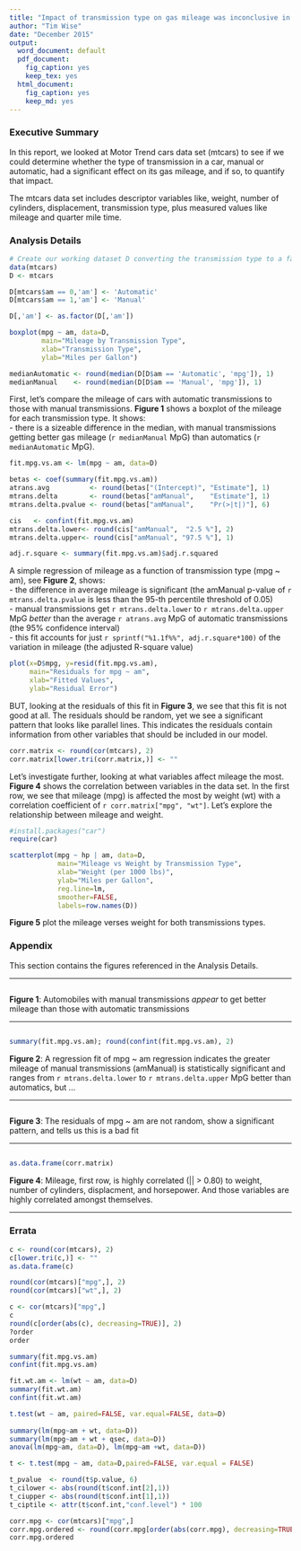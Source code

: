 ```yaml
---
title: "Impact of transmission type on gas mileage was inconclusive in the Motor Trend data set"
author: "Tim Wise"
date: "December 2015"
output:
  word_document: default
  pdf_document:
    fig_caption: yes
    keep_tex: yes
  html_document:
    fig_caption: yes
    keep_md: yes
---
```


### Executive Summary

In this report, we looked at Motor Trend cars data set (mtcars) to see if we could determine 
whether the type of transmission in a car, manual or automatic, had a significant effect on 
its gas mileage, and if so, to quantify that impact.

The mtcars data set includes descriptor variables like, weight, number of cylinders, displacement, transmission type, plus measured values like mileage and quarter mile time.   

### Analysis Details

```r
# Create our working dataset D converting the transmission type to a factor with string values
data(mtcars)
D <- mtcars

D[mtcars$am == 0,'am'] <- 'Automatic'
D[mtcars$am == 1,'am'] <- 'Manual'

D[,'am'] <- as.factor(D[,'am'])
```


```r
boxplot(mpg ~ am, data=D, 
        main="Mileage by Transmission Type",
        xlab="Transmission Type",
        ylab="Miles per Gallon")
```
```r
medianAutomatic <- round(median(D[D$am == 'Automatic', 'mpg']), 1)
medianManual    <- round(median(D[D$am == 'Manual', 'mpg']), 1)
```

First, let's compare the mileage of cars with automatic transmissions to those with manual transmissions.
**Figure 1** shows a boxplot of the mileage for each transmission type. It shows:  
- there is a sizeable difference in the median, with manual transmissions getting better gas mileage
(`r medianManual` MpG) than automatics (`r medianAutomatic` MpG).

```r
fit.mpg.vs.am <- lm(mpg ~ am, data=D)
```

```r
betas <- coef(summary(fit.mpg.vs.am))
atrans.avg          <- round(betas["(Intercept)", "Estimate"], 1)
mtrans.delta        <- round(betas["amManual",    "Estimate"], 1)
mtrans.delta.pvalue <- round(betas["amManual",    "Pr(>|t|)"], 6)

cis   <- confint(fit.mpg.vs.am)
mtrans.delta.lower<- round(cis["amManual",  "2.5 %"], 2)
mtrans.delta.upper<- round(cis["amManual", "97.5 %"], 1)

adj.r.square <- summary(fit.mpg.vs.am)$adj.r.squared
```

A simple regression of mileage as a function of transmission type (mpg ~ am), see **Figure 2**, shows:  
- the difference in average mileage is significant 
(the amManual p-value of `r mtrans.delta.pvalue` is less than the 95-th percentile
threshold of 0.05)   
- manual transmissions get `r mtrans.delta.lower` to `r mtrans.delta.upper`
MpG *better* than the average `r atrans.avg` MpG of automatic transmissions
(the 95% confidence interval)   
- this fit accounts for just `r sprintf("%1.1f%%", adj.r.square*100)` of the variation in mileage 
(the adjusted R-square value)

```r
plot(x=D$mpg, y=resid(fit.mpg.vs.am), 
     main="Residuals for mpg ~ am", 
     xlab="Fitted Values",
     ylab="Residual Error")
```

BUT, looking at the residuals of this fit in **Figure 3**, we see that this fit is not good at all. 
The residuals should be random, yet we see a significant pattern that looks like parallel lines.
This indicates the residuals contain information from other variables that should be included in 
our model. 

```r
corr.matrix <- round(cor(mtcars), 2)
corr.matrix[lower.tri(corr.matrix,)] <- ""
```

Let's investigate further, looking at what variables affect mileage the most. 
**Figure 4** shows the correlation between variables in the data set. 
In the first row, we see that mileage (mpg) is affected the most by weight (wt) with a correlation coefficient of `r corr.matrix["mpg", "wt"]`. Let's explore the relationship between mileage and weight.


```r
#install.packages("car")
require(car) 

scatterplot(mpg ~ hp | am, data=D,
            main="Mileage vs Weight by Transmission Type", 
            xlab="Weight (per 1000 lbs)",
            ylab="Miles per Gallon", 
            reg.line=lm,
            smoother=FALSE,
            labels=row.names(D))
```

**Figure 5** plot the mileage verses weight for both transmissions types.


### Appendix  

This section contains the figures referenced in the Analysis Details.  

---

```r
```  

**Figure 1**: Automobiles with manual transmissions *appear* to get better mileage than those with automatic transmissions  

---

```r
```  
```r
summary(fit.mpg.vs.am); round(confint(fit.mpg.vs.am), 2)
```  

**Figure 2**: A regression fit of mpg ~ am regression indicates the greater mileage of manual transmissions 
(amManual) is statistically significant and 
ranges from `r mtrans.delta.lower` to `r mtrans.delta.upper` MpG better than automatics, but ...

---

```r
```  

**Figure 3**: The residuals of mpg ~ am are not random, show a significant pattern, and 
tells us this is a bad fit

---

```r
```
```r
as.data.frame(corr.matrix)
```

**Figure 4**: Mileage, first row, is highly correlated (|| > 0.80) to weight, number of cylinders, 
displacment, and horsepower. And those variables are highly correlated amongst themselves.

---

### Errata

```r
c <- round(cor(mtcars), 2)
c[lower.tri(c,)] <- ""
as.data.frame(c)

round(cor(mtcars)["mpg",], 2)
round(cor(mtcars)["wt",], 2)

c <- cor(mtcars)["mpg",]
c
round(c[order(abs(c), decreasing=TRUE)], 2)
?order
order
```

```r
summary(fit.mpg.vs.am)
confint(fit.mpg.vs.am)

fit.wt.am <- lm(wt ~ am, data=D)
summary(fit.wt.am)
confint(fit.wt.am)

t.test(wt ~ am, paired=FALSE, var.equal=FALSE, data=D)
       
summary(lm(mpg~am + wt, data=D))
summary(lm(mpg~am + wt + qsec, data=D))
anova(lm(mpg~am, data=D), lm(mpg~am +wt, data=D))
```

```r
t <- t.test(mpg ~ am, data=D,paired=FALSE, var.equal = FALSE)

t_pvalue  <- round(t$p.value, 6)
t_cilower <- abs(round(t$conf.int[2],1))
t_ciupper <- abs(round(t$conf.int[1],1))
t_ciptile <- attr(t$conf.int,"conf.level") * 100
```
```r
corr.mpg <- cor(mtcars)["mpg",]
corr.mpg.ordered <- round(corr.mpg[order(abs(corr.mpg), decreasing=TRUE)], 2)
corr.mpg.ordered
```
